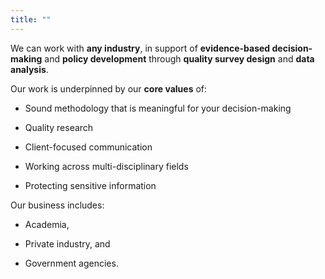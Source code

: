 ```yaml
---
title: ""
---
```


We can work with **any industry**, in support of **evidence-based decision-making** and **policy development** through **quality survey design** and **data analysis**.

Our work is underpinned by our **core values** of:

-   Sound methodology that is meaningful for your decision-making

-   Quality research

-   Client-focused communication

-   Working across multi-disciplinary fields

-   Protecting sensitive information

Our business includes:

-   Academia,

-   Private industry, and

-   Government agencies.
